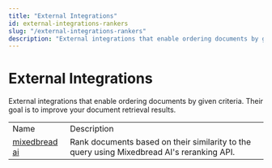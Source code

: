 ```yaml
---
title: "External Integrations"
id: external-integrations-rankers
slug: "/external-integrations-rankers"
description: "External integrations that enable ordering documents by given criteria. Their goal is to improve your document retrieval results."
---
```


# External Integrations

External integrations that enable ordering documents by given criteria. Their goal is to improve your document retrieval results.

|  |  |
| --- | --- |
| Name                                                                    | Description                                                                                |
| [mixedbread ai](https://haystack.deepset.ai/integrations/mixedbread-ai) | Rank documents based on their similarity to the query using Mixedbread AI's reranking API. |
